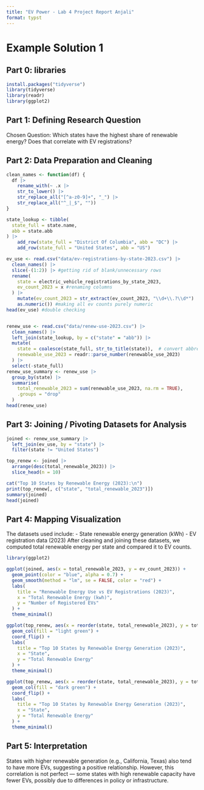 ```yaml
---
title: "EV Power - Lab 4 Project Report Anjali"
format: typst
---
```


# Example Solution 1


## **Part 0: libraries**

```r
install.packages("tidyverse")
library(tidyverse)
library(readr)
library(ggplot2) 
```

## **Part 1:** **Defining Research Question**

Chosen Question: Which states have the highest share of renewable energy? Does that correlate with EV registrations? 

## **Part 2: Data Preparation and Cleaning**

```r
clean_names <- function(df) {
  df |>
    rename_with(~ .x |> 
    str_to_lower() |>
    str_replace_all("[^a-z0-9]+", "_") |>
    str_replace_all("^_|_$", ""))
}

state_lookup <- tibble(
  state_full = state.name,
  abb = state.abb
) |> 
    add_row(state_full = "District Of Columbia", abb = "DC") |>
    add_row(state_full = "United States", abb = "US")

ev_use <- read.csv("data/ev-registrations-by-state-2023.csv") |>
  clean_names() |>
  slice(-(1:2)) |> #getting rid of blank/unnecessary rows
  rename(
    state = electric_vehicle_registrations_by_state_2023,
    ev_count_2023 = x #renaming columns
  ) |>
    mutate(ev_count_2023 = str_extract(ev_count_2023, "\\d+\\.?\\d*") |> 
    as.numeric()) #making all ev counts purely numeric
head(ev_use) #double checking


renew_use <- read.csv("data/renew-use-2023.csv") |>
  clean_names() |>
  left_join(state_lookup, by = c("state" = "abb")) |>
  mutate(
    state = coalesce(state_full, str_to_title(state)),  # convert abbreviations
    renewable_use_2023 = readr::parse_number(renewable_use_2023)
  ) |>
  select(-state_full)
renew_use_summary <- renew_use |>
  group_by(state) |>
  summarise(
    total_renewable_2023 = sum(renewable_use_2023, na.rm = TRUE),
    .groups = "drop"
  )
head(renew_use)

```

## **Part 3: Joining / Pivoting Datasets for Analysis**

```r
joined <- renew_use_summary |>
  left_join(ev_use, by = "state") |>
  filter(state != "United States")

top_renew <- joined |>
  arrange(desc(total_renewable_2023)) |>
  slice_head(n = 10)

cat("Top 10 States by Renewable Energy (2023):\n")
print(top_renew[, c("state", "total_renewable_2023")])
summary(joined)
head(joined)
```

## **Part 4: Mapping Visualization**

The datasets used include:
- State renewable energy generation (kWh)
- EV registration data (2023)
After cleaning and joining these datasets, we computed total renewable energy per state and compared it to EV counts.

```r
library(ggplot2)

ggplot(joined, aes(x = total_renewable_2023, y = ev_count_2023)) +
  geom_point(color = "blue", alpha = 0.7) +
  geom_smooth(method = "lm", se = FALSE, color = "red") +
  labs(
    title = "Renewable Energy Use vs EV Registrations (2023)",
    x = "Total Renewable Energy (kwh)",
    y = "Number of Registered EVs"
  ) +
  theme_minimal()

ggplot(top_renew, aes(x = reorder(state, total_renewable_2023), y = total_renewable_2023)) +
  geom_col(fill = "light green") +
  coord_flip() +
  labs(
    title = "Top 10 States by Renewable Energy Generation (2023)",
    x = "State",
    y = "Total Renewable Energy"
  ) +
  theme_minimal()

ggplot(top_renew, aes(x = reorder(state, total_renewable_2023), y = total_renewable_2023)) +
  geom_col(fill = "dark green") +
  coord_flip() +
  labs(
    title = "Top 10 States by Renewable Energy Generation (2023)",
    x = "State",
    y = "Total Renewable Energy"
  ) +
  theme_minimal()
```

## **Part 5: Interpretation**
States with higher renewable generation (e.g., California, Texas) also tend to have more EVs, suggesting a positive relationship. However, this correlation is not perfect — some states with high renewable capacity have fewer EVs, possibly due to differences in policy or infrastructure.